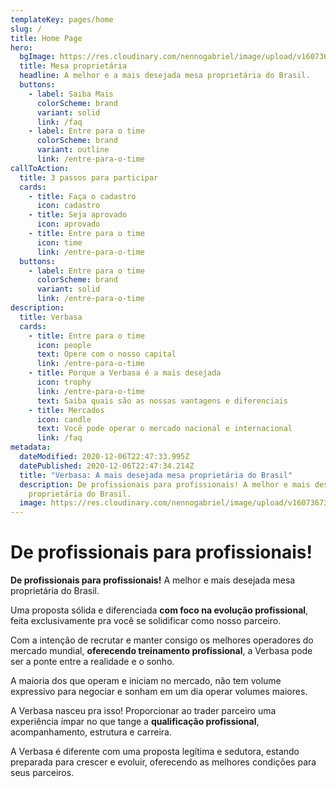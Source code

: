 ```yaml
---
templateKey: pages/home
slug: /
title: Home Page
hero:
  bgImage: https://res.cloudinary.com/nennogabriel/image/upload/v1607367322/Verbasa/woman-with-black-skin-coffe-phone_yvduyn.jpg
  title: Mesa proprietária
  headline: A melhor e a mais desejada mesa proprietária do Brasil.
  buttons:
    - label: Saiba Mais
      colorScheme: brand
      variant: solid
      link: /faq
    - label: Entre para o time
      colorScheme: brand
      variant: outline
      link: /entre-para-o-time
callToAction:
  title: 3 passos para participar
  cards:
    - title: Faça o cadastro
      icon: cadastro
    - title: Seja aprovado
      icon: aprovado
    - title: Entre para o time
      icon: time
      link: /entre-para-o-time
  buttons:
    - label: Entre para o time
      colorScheme: brand
      variant: solid
      link: /entre-para-o-time
description:
  title: Verbasa
  cards:
    - title: Entre para o time
      icon: people
      text: Opere com o nosso capital
      link: /entre-para-o-time
    - title: Porque a Verbasa é a mais desejada
      icon: trophy
      link: /entre-para-o-time
      text: Saiba quais são as nossas vantagens e diferenciais
    - title: Mercados
      icon: candle
      text: Você pode operar o mercado nacional e internacional
      link: /faq
metadata:
  dateModified: 2020-12-06T22:47:33.995Z
  datePublished: 2020-12-06T22:47:34.214Z
  title: "Verbasa: A mais desejada mesa proprietária do Brasil"
  description: De profissionais para profissionais! A melhor e mais desejada mesa
    proprietária do Brasil.
  image: https://res.cloudinary.com/nennogabriel/image/upload/v1607367321/Verbasa/ogimage_a3knjq.jpg
---
```


# De profissionais para profissionais!

**De profissionais para profissionais!** A melhor e mais desejada mesa proprietária do Brasil.

Uma proposta sólida e diferenciada **com foco na evolução profissional**, feita exclusivamente pra você se solidificar como nosso parceiro.

Com a intenção de recrutar e manter consigo os melhores operadores do mercado mundial, **oferecendo treinamento profissional**, a Verbasa pode ser a ponte entre a realidade e o sonho.

A maioria dos que operam e iniciam no mercado, não tem volume expressivo para negociar e sonham em um dia operar volumes maiores.

A Verbasa nasceu pra isso! Proporcionar ao trader parceiro uma experiência ímpar no que tange a **qualificação profissional**, acompanhamento, estrutura e carreira.

A Verbasa é diferente com uma proposta legítima e sedutora, estando preparada para crescer e evoluir, oferecendo as melhores condições para seus parceiros.
